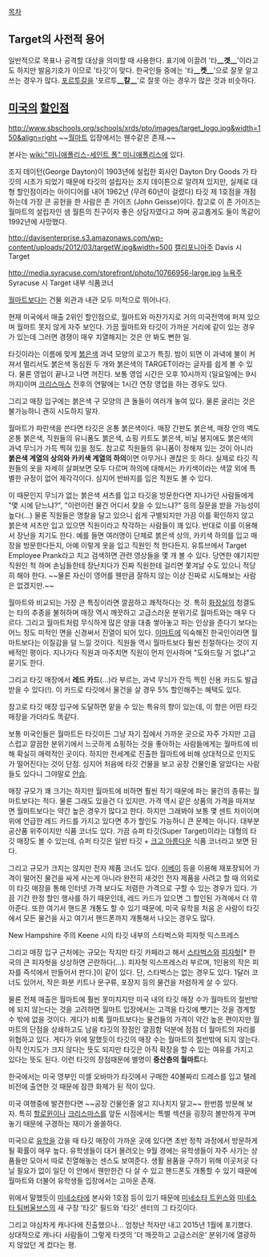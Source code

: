[[목차]]

== Target의 사전적 용어 ==
일반적으로 목표나 공격할 대상을 의미할 때 사용한다. 표기에 이끌려 '타'''__겟__''''이라고도 하지만 발음기호가 {{{[tάːrgit]}}}이므로 '타깃'이 맞다. 한국인들 중에는 '타'''__켓__''''으로 잘못 알고 쓰는 경우가 많다. [[포르투갈]]을 '포르투'''__칼__''''로 잘못 아는 경우가 많은 것과 비슷하다.

== [[미국]]의 [[할인점]] ==
http://www.sbschools.org/schools/xrds/pto/images/target_logo.jpg&width=150&align=right
~~[[월마트]] 입장에서는 웬수같은 존재.~~

본사는 [[wiki:"미니애폴리스-세인트 폴" 미니애폴리스]]에 있다.

조지 데이턴(George Dayton)이 1903년에 설립한 회사인 Dayton Dry Goods 가 타깃의 시초가 되었기 때문에 타깃의 설립자는 조지 데이튼으로 알려져 있지만, 실제로 대형 할인점이라는 아이디어를 내어 1962년 (무려 60년이 걸렸다) 타깃 제 1호점을 개점하는데 가장 큰 공헌을 한 사람은 존 가이즈 (John Geisse)이다. 참고로 이 존 가이즈는 월마트의 설립자인 샘 월튼의 친구이자 좋은 상담자였다고 하며 공교롭게도 둘이 똑같이 1992년에 사망했다. 

http://davisenterprise.s3.amazonaws.com/wp-content/uploads/2012/03/targetW.jpg&width=500
[[캘리포니아]]주 Davis 시 Target

http://media.syracuse.com/storefront/photo/10766956-large.jpg
[[뉴욕]]주 Syracuse 시 Target 내부 식품코너

[[월마트]]보다는 건물 외관과 내관 모두 미적으로 뛰어나다.

현재 미국에서 매출 2위인 할인점으로, 월마트와 마찬가지로 거의 미국전역에 퍼져 있으며 월마트 못지 않게 자주 보인다. 가끔 월마트와 타깃이 가까운 거리에 같이 있는 경우가 있는데 그러면 경쟁이 매우 치열해지는 것은 안 봐도 뻔한 일. 

타깃이라는 이름에 맞게 [[붉은색]] 과녁 모양의 로고가 특징. 밤이 되면 이 과녁에 불이 켜져서 멀리서도 붉은색 동심원 두 개와 붉은색의 TARGET이라는 글자를 쉽게 볼 수 있다. 물론 영업이 끝나고 나면 꺼진다. 보통 영업 시간은 오후 10시까지 (일요일에는 9시까지)이며 [[크리스마스]] 전후의 연말에는 1시간 연장 영업을 하는 경우도 있다. 

그리고 매장 입구에는 붉은색 구 모양의 큰 돌들이 여러개 놓여 있다. 물론 굴리는 것은 불가능하니 괜히 시도하지 말자. 

월마트가 파란색을 쓴다면 타깃은 온통 붉은색이다. 매장 간판도 붉은색, 매장 안의 벽도 온통 붉은색, 직원들의 유니폼도 붉은색, 쇼핑 카트도 붉은색, 비닐 봉지에도 붉은색의 과녁 무늬가 가득 찍혀 있을 정도. 참고로 직원들의 유니폼이 정해져 있는 것이 아니라 '''붉은색 계열의 상의와 카키색 계열의 하의'''이면 아무거나 괜찮은 듯 하다. 실제로 타깃 직원들의 옷을 자세히 살펴보면 모두 다르며 하의에 대해서는 카키색이라는 색깔 외에 특별한 규정이 없어 제각각이다. 심지어 반바지를 입은 직원도 볼 수 있다. 

이 때문인지 무늬가 없는 붉은색 셔츠를 입고 타깃을 방문한다면 지나가던 사람들에게 "몇 시에 닫느냐?", "이런이런 물건 어디서 찾을 수 있느냐?" 등의 질문을 받을 가능성이 높다(...) 물론 직원들은 명찰을 달고 있으니 쉽게 구별되지만 가끔 이를 확인하지 않고 붉은색 셔츠만 입고 있으면 직원이라고 착각하는 사람들이 꽤 있다. 반대로 이를 이용해서 장난을 치기도 한다. 예를 들면 여러명이 단체로 붉은색 상의, 카키색 하의를 입고 매장을 방문한다든지, 아예 이렇게 옷을 입고 직원인 척 한다든지. 유튜브에서 Target Employee Prank라고 치고 검색하면 관련 영상들을 몇 개 볼 수 있다. 당연한 얘기지만 직원인 척 하며 손님들한테 장난치다가 진짜 직원한테 걸리면 쫓겨날 수도 있으니 적당히 해야 한다. ~~물론 자신이 영어를 웬만큼 잘하지 않는 이상 진짜로 시도해보는 사람은 없겠지만.~~ 

월마트와 비교되는 가장 큰 특징이라면 깔끔하고 쾌적하다는 것. 특히 [[화장실]]의 청결도는 타의 추종을 불허하며 매장 역시 깨끗하고 고급스러운 분위기로 월마트와는 매우 다르다. 그리고 월마트처럼 무식하게 많은 양을 대충 쌓아놓고 파는 인상을 준다기 보다는 어느 정도 미적인 면을 신경써서 진열이 되어 있다. [[이마트]]에 익숙해진 한국인이라면 월마트보다는 이질감을 덜 느낄 것이다. 직원들 역시 월마트보다 훨씬 친절하다는 것이 지배적인 평이다. 지나가다 직원과 마주치면 직원이 먼저 인사하며 "도와드릴 거 없냐"고 묻기도 한다. 

그리고 타깃 매장에서 '''레드 카드'''(...)라 부르는, 과녁 무늬가 잔득 찍힌 신용 카드도 발급받을 수 있다(!). 이 카드로 타깃에서 물건을 살 경우 5% 할인해주는 혜택도 있다. 

참고로 타깃 매장 입구에 도달하면 맡을 수 있는 특유의 향이 있는데, 이 향은 어떤 타깃 매장을 가더라도 똑같다. 

보통 미국인들은 월마트든 타깃이든 그냥 자기 집에서 가까운 곳으로 자주 가지만 고급스럽고 깔끔한 분위기에서 느긋하게 쇼핑하는 것을 좋아하는 사람들에게는 월마트에 비해 확실히 매력적인 곳이다. 하지만 전세계로 진출한 월마트에 비해 상대적으로 인지도가 떨어진다는 것이 단점. 심지어 처음에 타깃 건물을 보고 공장 건물인줄 알았다는 사람들도 있다니 그야말로 [[안습]]. 

매장 규모가 꽤 크기는 하지만 월마트에 비하면 훨씬 작기 때문에 파는 물건의 종류는 월마트보다는 적다. 물론 그래도 있을건 다 있지만. 가격 역시 같은 상품의 가격을 따져보면 월마트보다는 약간 높은 경우가 많다고 한다. 하지만 그래봐야 보통 몇 센트 차이이며 위에 언급한 레드 카드를 가지고 있다면 추가 할인도 가능하니 큰 문제는 아니다. 대부분 공산품 위주이지만 식품 코너도 있다. 가끔 슈퍼 타깃(Super Target)이라는 대형의 타깃 매장도 볼 수 있는데, 슈퍼 타깃은 일반 타깃 + [[크고 아름다운]] 식품 코너라고 보면 된다. 

그리고 규모가 크지는 않지만 전자 제품 코너도 있다. [[이베이]] 등을 이용해 재포장되어 가격이 떨어진 물건을 싸게 사는게 아니라 완전히 새것인 전자 제품을 사려고 할 때 의외로 이 타깃 매장을 통해 인터넷 가격 보다도 저렴한 가격으로 구할 수 있는 경우가 있다. 가끔 기간 한정 할인 행사를 하기 때문인데, 레드 카드가 있으면 그 할인된 가격에서 더 깎아준다. 또한 여기서 핸드폰 개통도 할 수 있기 때문에, 미국 유학을 처음 온 사람이 타깃에서 모든 물건을 사고 여기서 핸드폰까지 개통해서 나오는 경우도 많다. 


{{{#!html
<a href="http://www.flickr.com/photos/zenmama/520503134/" title="Target &amp; Starbucks by Lorianne DiSabato, on Flickr"><img src="http://farm1.staticflickr.com/231/520503134_ef1f640ded.jpg" width="500" height="375" alt="Target &amp; Starbucks"></a>
}}}
New Hampshire 주의 Keene 시의 타깃 내부의 스타벅스와 피자헛 익스프레스

그리고 매장 입구 근처에는 규모는 작지만 타깃 카페라고 해서 [[스타벅스]]와 [[피자헛]][* 한국의 큰 피자헛을 상상하면 곤란하다(...). 피자헛 익스프레스라 부르며, 1인용의 작은 피자를 즉석에서 만들어서 판다.]이 같이 있다. 단, 스타벅스는 없는 경우도 있다. 1달러 코너도 있어서, 작은 화분 키트나 문구류, 포장지 등의 물건을 저렴하게 살 수 있다.

물론 전체 매출은 월마트에 훨씬 못미치지만 미국 내의 타깃 매장 수가 월마트의 절반밖에 되지 않는다는 것을 고려하면 월마트 입장에서는 고객을 타깃에 뺏기는 것을 경계할 수 밖에 없을 것이다. 게다가 비록 월마트보다는 물건들의 가격이 약간 높은 편이지만 월마트의 단점을 상쇄하고도 남을 타깃의 장점인 깔끔함 덕분에 점점 더 월마트의 자리를 위협하고 있다. 게다가 위에 말했듯이 타깃의 매장 수는 월마트의 절반밖에 되지 않는다. 아직 인지도가 크지 않다는 뜻도 되지만 타깃은 아직 확장을 할 수 있는 여유를 가지고 있다는 뜻도 된다. 이런 타깃의 장점때문에 별명이 '''중산층의 월마트'''다.

한국에서는 미국 영부인 미셸 오바마가 타깃에서 구매한 40불짜리 드레스를 입고 텔레비전에 출연한 것 때문에 잠깐 화제가 된 적이 있다.

미국 여행중에 발견한다면 ~~공장 건물인줄 알고 지나치지 말고~~ 한번쯤 방문해 보자. 특히 [[할로윈]]이나 [[크리스마스]]를 앞둔 시점에서는 특별 섹션을 굉장히 볼만하게 꾸며놓기 때문에 구경하는 재미가 쏠쏠하다. 

미국으로 [[유학]]을 갔을 때 타깃 매장이 가까운 곳에 있다면 초반 정착 과정에서 방문하게 될 확률이 매우 높다. 유학생들이 대거 몰려오는 9월 경에는 유학생들이 자주 사가는 상품들만 모아서 따로 진열해놓는 센스도 보여준다. 생활 용품을 구하기 위해 이곳저곳 다닐 필요가 없이 일단 이 안에서 웬만한건 다 살 수 있고 핸드폰도 개통할 수 있기 때문에 월마트와 더불어 유학생들 입장에서는 고마운 존재. 

위에서 말했듯이 [[미네소타]]에 본사와 1호점 등이 있기 때문에 [[미네소타 트윈스]]와  [[미네소타 팀버울브스]]의 새 구장 '타깃' 필드와 '타깃' 센터의 그 타깃이다. 

그리고 야심차게 캐나다에 진출했으나... 엄청난 적자만 내고 2015년 1월에 포기했다. 상대적으로 캐나다 사람들이 그렇게 타겟의 '더 깨끗하고 고급스러운' 분위기에 열광하지 않았던 게 컸다는 평.
